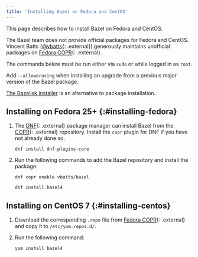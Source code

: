 ```yaml
---
title: 'Installing Bazel on Fedora and CentOS'
---
```


This page describes how to install Bazel on Fedora and CentOS.

The Bazel team does not provide official packages for Fedora and CentOS.
Vincent Batts ([@vbatts](https://github.com/vbatts){: .external}) generously maintains
unofficial packages on
[Fedora COPR](https://copr.fedorainfracloud.org/coprs/vbatts/bazel/){: .external}.

The commands below must be run either via `sudo` or while logged in as `root`.

Add `--allowerasing` when installing an upgrade from a previous major
version of the Bazel package.

[The Bazelisk installer](/versions/6.3.0/install/bazelisk) is an alternative to package installation.

## Installing on Fedora 25+ {:#installing-fedora}

1. The [DNF](https://fedoraproject.org/wiki/DNF){: .external} package manager can
   install Bazel from the [COPR](https://copr.fedorainfracloud.org/){: .external} repository.
   Install the `copr` plugin for DNF if you have not already done so.

    ```posix-terminal
    dnf install dnf-plugins-core
    ```

2. Run the following commands to add the Bazel repository and install the
   package:

    ```posix-terminal
    dnf copr enable vbatts/bazel

    dnf install bazel4
    ```

## Installing on CentOS 7 {:#installing-centos}

1. Download the corresponding `.repo` file from
   [Fedora COPR](https://copr.fedorainfracloud.org/coprs/vbatts/bazel/repo/epel-7/vbatts-bazel-epel-7.repo){: .external}
   and copy it to `/etc/yum.repos.d/`.

2. Run the following command:

    ```posix-terminal
    yum install bazel4
    ```
